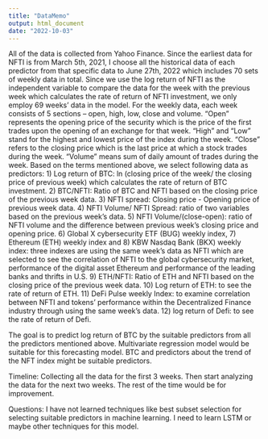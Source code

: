 ```yaml
---
title: "DataMemo"
output: html_document
date: "2022-10-03"
---
```


All of the data is collected from Yahoo Finance. Since the earliest data for NFTI is from March 5th, 2021, I choose all the historical data of each predictor from that specific data to June 27th, 2022 which includes 70 sets of weekly data in total. Since we use the log return of NFTI as the independent variable to compare the data for the week with the previous week which calculates the rate of return of NFTI investment, we only employ 69 weeks’ data in the model. For the weekly data, each week consists of 5 sections – open, high, low, close and volume. “Open” represents the opening price of the security which is the price of the first trades upon the opening of an exchange for that week. “High” and “Low” stand for the highest and lowest price of the index during the week. “Close” refers to the closing price which is the last price at which a stock trades during the week. “Volume” means sum of daily amount of trades during the week.
Based on the terms mentioned above, we select following data as predictors:
1) Log return of BTC: ln (closing price of the week/ the closing price of previous week) which calculates the rate of return of BTC investment. 2) BTC/NFTI: Ratio of BTC and NFTI based on the closing price of the previous week data. 3) NFTI spread: Closing price - Opening price of previous week data. 4) NFTI Volume/ NFTI Spread: ratio of two variables based on the previous week's data. 5) NFTI Volume/(close-open): ratio of NFTI volume and the difference between previous week’s closing price and opening price. 6) Global X cybersecurity ETF (BUG) weekly index, 7) Ethereum (ETH) weekly index and 8) KBW Nasdaq Bank (BKX) weekly index: three indexes are using the same week’s data as NFTI which are selected to see the correlation of NFTI to the global cybersecurity market, performance of the digital asset Ethereum and performance of the leading banks and thrifts in U.S. 9) ETH/NFTI: Ratio of ETH and NFTI based on the closing price of the previous week data. 10) Log return of ETH: to see the rate of return of ETH. 11) DeFi Pulse weekly Index: to examine correlation between NFTI and tokens' performance within the Decentralized Finance industry through using the same week’s data. 12) log return of Defi: to see the rate of return of Defi.

The goal is to predict log return of BTC by the suitable predictors from all the predictors mentioned above. Multivariate regression model would be suitable for this forecasting model. BTC and predictors about the trend of the NFT index might be suitable predictors.

Timeline: Collecting all the data for the first 3 weeks. Then start analyzing the data for the next two weeks. The rest of the time would be for improvement.

Questions: I have not learned techniques like best subset selection for selecting suitable predictors  in machine learning. I need to learn LSTM or maybe other techniques for this model.

